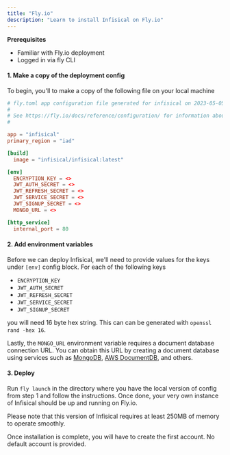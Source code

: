 ```yaml
---
title: "Fly.io"
description: "Learn to install Infisical on Fly.io"
---
```


**Prerequisites**
- Familiar with Fly.io deployment 
- Logged in via fly CLI

#### 1. Make a copy of the deployment config
To begin, you'll to make a copy of the following file on your local machine

```toml fly.toml 
# fly.toml app configuration file generated for infisical on 2023-05-05T08:57:03-04:00
#
# See https://fly.io/docs/reference/configuration/ for information about how to use this file.
#

app = "infisical"
primary_region = "iad"

[build]
  image = "infisical/infisical:latest"

[env]
  ENCRYPTION_KEY = <>
  JWT_AUTH_SECRET = <>
  JWT_REFRESH_SECRET = <>
  JWT_SERVICE_SECRET = <>
  JWT_SIGNUP_SECRET = <>
  MONGO_URL = <>

[http_service]
  internal_port = 80

```

#### 2. Add environment variables

Before we can deploy Infisical, we'll need to provide values for the keys under `[env]` config block. For each of the following keys

- `ENCRYPTION_KEY`
- `JWT_AUTH_SECRET`
- `JWT_REFRESH_SECRET`
- `JWT_SERVICE_SECRET`
- `JWT_SIGNUP_SECRET`

you will need  16 byte hex string. This can can be generated with `openssl rand -hex 16`. 


Lastly, the `MONGO_URL` environment variable requires a document database connection URL. 
You can obtain this URL by creating a document database using services such as [MongoDB](https://www.mongodb.com/), [AWS DocumentDB](https://aws.amazon.com/documentdb/), and others.

#### 3. Deploy

Run `fly launch` in the directory where you have the local version of config from step 1 and follow the instructions. 
Once done, your very own instance of Infisical should be up and running on Fly.io.

Please note that this version of Infisical requires at least 250MB of memory to operate smoothly.

<Info>
Once installation is complete, you will have to create the first account. No default account is provided.
</Info>
